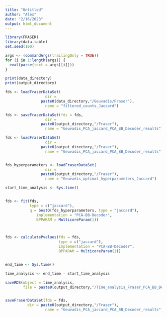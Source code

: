 ```yaml
---
title: "Untitled"
author: "Alex"
date: "2/16/2023"
output: html_document
---
```


```r
library(FRASER)
library(data.table)
set.seed(100)

```

```r
args <- (commandArgs(trailingOnly = TRUE))
for (i in 1:length(args)) {
  eval(parse(text = args[[i]]))
}

```

```r
print(data_directory)
print(output_directory)


```

```r
fds <- loadFraserDataSet(
                  dir = 
                paste0(data_directory,"/Geuvadis/Fraser"),
                  name = "filtered_counts_Jaccard")

fds <- saveFraserDataSet(fds = fds, 
                  dir = 
                paste0(output_directory,"/Fraser"),
                  name = "Geuvadis_PCA_jaccard_PCA_BB_Decoder_results")

fds <- loadFraserDataSet(
                  dir = 
                paste0(output_directory,"/Fraser"),
                  name = "Geuvadis_PCA_jaccard_PCA_BB_Decoder_results")


fds_hyperparameters <- loadFraserDataSet(
                  dir = 
                paste0(output_directory,"/Fraser"),
                  name = "Geuvadis_optimal_hyperparameters_Jaccard")


```




```r

start_time_analysis <- Sys.time()


fds <- fit(fds,
           type = c("jaccard"),
           q = bestQ(fds_hyperparameters, type = "jaccard"),
              implementation = "PCA-BB-Decoder",
              BPPARAM = MulticoreParam(1))



fds <- calculatePvalues(fds = fds,
                        type = c("jaccard"),
                        implementation = "PCA-BB-Decoder",
                        BPPARAM = MulticoreParam(1))


end_time <- Sys.time()

time_analysis <- end_time - start_time_analysis

saveRDS(object = time_analysis, 
        file = paste0(output_directory,"/Time_analysis_Fraser_PCA_BB_Decoder_jaccard.RDS"))


saveFraserDataSet(fds = fds, 
          dir = paste0(output_directory,"/Fraser"),
                  name = "Geuvadis_PCA_jaccard_PCA_BB_Decoder_results")
```

